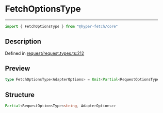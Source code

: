 

# FetchOptionsType

<div class="api-docs__separator" data-reactroot="">

---

</div><div class="api-docs__import" data-reactroot="">

```ts
import { FetchOptionsType } from "@hyper-fetch/core"
```

</div><div class="api-docs__section">

## Description

</div><div class="api-docs__description"><span class="api-docs__do-not-parse">



</span></div><p class="api-docs__definition">

Defined in [request/request.types.ts:212](https://github.com/BetterTyped/hyper-fetch/blob/c3e2c45/packages/core/src/request/request.types.ts#L212)

</p><div class="api-docs__section">

## Preview

</div><div class="api-docs__preview type single">

```ts
type FetchOptionsType<AdapterOptions> = Omit<Partial<RequestOptionsType<string, AdapterOptions>>, endpoint | method>;
```

</div><div class="api-docs__section">

## Structure

</div><div class="api-docs__returns">

```ts
Partial<RequestOptionsType<string, AdapterOptions>>
```

</div>